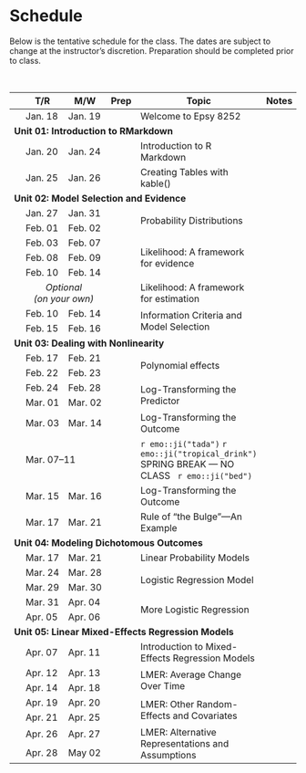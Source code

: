 # Schedule

Below is the tentative schedule for the class. The dates are subject to change at the instructor's discretion. Preparation should be completed prior to class.


<br />

<table class="table">

<thead>
<tr>
<th style="width:8%;"></th>
<th style="width:8%;">T/R</th>
<th style="width:8%;">M/W</th>
<th style="width:8%;text-align:center">Prep</th>
<th style="width:40%;">Topic</th>
<th style="width:8%;text-align:center">Notes</th>
<th style="width:8%;text-align:center">Rmd</th>
<th style="width:8%;text-align:center">Script</th>
</tr>
</thead>

<tbody>


<!-- <span style="margin-left:5px; color:#5a067d;font-size:12px;">*[Updated script file and notes 02-06-2020]*</span> -->

<!-- ---------------------------------- -->
<!-- Unit 00: Welcome                   -->
<!-- ---------------------------------- -->

<tr>
<td align="center" style="vertical-align:middle;">&nbsp;</td>
<td>Jan. 18</td>
<td>Jan. 19</td>
<td align="center" style="vertical-align:middle;">
  [<span class="fa fa-book" style="color: #ff2600; font-size: 17px;"></span>](#readings)
</td>
<td>Welcome to Epsy 8252</td>
<td align="center" style="vertical-align:middle;">
  [<span class="fas fa-link" style="color: #ff2600; font-size: 17px;"></span>](https://zief0002.github.io/gentrified-ladybug/notes/s22-01-regression-recap.html)
</td>
<td align="center" style="vertical-align:middle;">
   [<span class="fab fa-markdown" style="color: #ff2600; font-size: 17px;"></span>](https://github.com/zief0002/gentrified-ladybug/raw/main/docs/notes/s22-01-regression-recap.Rmd)
</td>
<td align="center" style="vertical-align:middle;">
  [<span class="fa fa-code" style="color: #ff2600; font-size: 17px;"></span>](https://github.com/zief0002/gentrified-ladybug/raw/main/scripts/s22-01-regression-recap.R)
</td>
</tr>



<!-- ---------------------------------- -->
<!-- Unit 01: Introduction to RMarkdown -->
<!-- ---------------------------------- -->

<tr>
<td colspan="8"><b>Unit 01: Introduction to RMarkdown</b></td>
</tr>

<tr>
<td align="center" style="vertical-align:middle;">&nbsp;</td>
<td>Jan. 20</td>
<td>Jan. 24</td>
<td align="center" style="vertical-align:middle;">
  [<span class="fas fa-link" style="color: #ff2600; font-size: 17px;"></span>](#readings)
</td>
<td style="vertical-align:middle;">Introduction to R Markdown</td>
<td align="center" style="vertical-align:middle;">
  [<span class="fa fa-file-pdf" style="color: #ff2600; font-size: 17px;"></span>](https://github.com/zief0002/gentrified-ladybug/raw/main/docs/notes/s22-00-rmarkdown.zip)
</td>
<td align="center" style="vertical-align:middle;">
  <span class="fab fa-markdown" style="color: #f1f1f1; font-size: 17px;"></span>
</td>
<td align="center" style="vertical-align:middle;">
  <span class="fa fa-code" style="color: #f1f1f1; font-size: 17px;"></span>
</td>
</tr>

<tr>
<td align="center" style="vertical-align:middle;">&nbsp;</td>
<td>Jan. 25</td>
<td>Jan. 26</td>
<td align="center" style="vertical-align:middle;">
  [<span class="fas fa-link" style="color: #ff2600; font-size: 17px;"></span>](#readings)
</td>
<td style="vertical-align:middle;">Creating Tables with kable()</td>
<td align="center" style="vertical-align:middle;">
  [<span class="fa fa-file-pdf" style="color: #ff2600; font-size: 17px;"></span>](https://github.com/zief0002/gentrified-ladybug/raw/main/docs/notes/s22-00-rmarkdown.zip)
</td>
<td align="center" style="vertical-align:middle;">
  <span class="fab fa-markdown" style="color: #f1f1f1; font-size: 17px;"></span>
</td>
<td align="center" style="vertical-align:middle;">
  <span class="fa fa-code" style="color: #f1f1f1; font-size: 17px;"></span>
</td>
</tr>



<!-- ------------------------------------- -->
<!-- Unit 02: Model Selection and Evidence -->
<!-- ------------------------------------- -->

<tr>
<td colspan="8"><b>Unit 02: Model Selection and Evidence</b></td>
</tr>


<tr>
<td align="center" style="vertical-align:middle;">&nbsp;</td>
<td>Jan. 27</td>
<td>Jan. 31</td>
<td align="center" style="vertical-align:middle;" rowspan="2">
  [<span class="fa fa-book" style="color: #ff2600; font-size: 17px;"></span>](#readings)
</td>
<td style="vertical-align:middle;" rowspan="2">Probability Distributions</td>
<td align="center" style="vertical-align:middle;" rowspan="2">
  [<span class="fas fa-link" style="color: #ff2600; font-size: 17px;"></span>](https://zief0002.github.io/gentrified-ladybug/notes/s22-04-working-with-probability-distributions.html)
</td>
<td align="center" style="vertical-align:middle;" rowspan="2">
  [<span class="fab fa-markdown" style="color: #ff2600; font-size: 17px;"></span>](https://github.com/zief0002/gentrified-ladybug/raw/main/docs/notes/s22-04-working-with-probability-distributions.Rmd)
</td>
<td align="center" style="vertical-align:middle;" rowspan="2">
  [<span class="fa fa-code" style="color: #ff2600; font-size: 17px;"></span>](https://github.com/zief0002/gentrified-ladybug/raw/main/scripts/s22-04-working-with-probability-distributions.R)
</td>
</tr>


<tr>
<td align="center" style="vertical-align:middle;">&nbsp;</td>
<td>Feb. 01</td>
<td>Feb. 02</td>
</tr>


<tr>
<td align="center" style="vertical-align:middle;">&nbsp;</td>
<td>Feb. 03</td>
<td>Feb. 07</td>
<td align="center" style="vertical-align:middle;" rowspan="3">
  [<span class="fa fa-book" style="color: #ff2600; font-size: 17px;"></span>](#readings)
</td>
<td style="vertical-align:middle;" rowspan="3">Likelihood: A framework for evidence</td>
<td align="center" style="vertical-align:middle;" rowspan="3">
  [<span class="fas fa-link" style="color: #ff2600; font-size: 17px;"></span>](https://zief0002.github.io/gentrified-ladybug/notes/s22-06-likelihood-evidence.html)
</td>
<td align="center" style="vertical-align:middle;" rowspan="3">
  [<span class="fab fa-markdown" style="color: #ff2600; font-size: 17px;"></span>](https://github.com/zief0002/gentrified-ladybug/raw/main/docs/notes/s22-06-likelihood-evidence.Rmd)
</td>
<td align="center" style="vertical-align:middle;" rowspan="3">
  [<span class="fa fa-code" style="color: #ff2600; font-size: 17px;"></span>](https://github.com/zief0002/gentrified-ladybug/raw/main/scripts/s22-06-likelihood-evidence.R)
</td>
</tr>


<tr>
<td align="center" style="vertical-align:middle;">&nbsp;</td>
<td>Feb. 08</td>
<td>Feb. 09</td>
</tr>

<tr>
<td align="center" style="vertical-align:middle;">&nbsp;</td>
<td>Feb. 10</td>
<td>Feb. 14</td>
</tr>


<tr>
<td align="center" style="vertical-align:middle;">&nbsp;</td>
<td align="center" colspan="2">*Optional*<br />*(on your own)*</td>
<td align="center" style="vertical-align:middle;">
  [<span class="fa fa-book" style="color: #ff2600; font-size: 17px;"></span>](#readings)
</td>
<td style="vertical-align:middle;">Likelihood: A framework for estimation</td>
<td align="center" style="vertical-align:middle;">
  [<span class="fas fa-link" style="color: #ff2600; font-size: 17px;"></span>](https://zief0002.github.io/gentrified-ladybug/notes/s22-07-likelihood-estimation.html)
</td>
<td align="center" style="vertical-align:middle;">
  [<span class="fab fa-markdown" style="color: #ff2600; font-size: 17px;"></span>](https://github.com/zief0002/gentrified-ladybug/raw/main/docs/notes/s22-07-likelihood-estimation.Rmd)
</td>
<td align="center" style="vertical-align:middle;">
  [<span class="fa fa-code" style="color: #ff2600; font-size: 17px;"></span>](https://github.com/zief0002/gentrified-ladybug/raw/main/scripts/s22-07-likelihood-estimation.R)
</td>
</tr>


<tr>
<td align="center" style="vertical-align:middle;">&nbsp;</td>
<td>Feb. 10</td>
<td>Feb. 14</td>
<td align="center" style="vertical-align:middle;" rowspan="2">
  [<span class="fa fa-book" style="color: #ff2600; font-size: 17px;"></span>](#readings)
</td>
<td style="vertical-align:middle;" rowspan="2">Information Criteria and Model Selection</td>
<td align="center" style="vertical-align:middle;" rowspan="2">
  [<span class="fas fa-link" style="color: #ff2600; font-size: 17px;"></span>](https://zief0002.github.io/gentrified-ladybug/notes/s22-08-information-criteria-and-model-selection.html)
</td>
<td align="center" style="vertical-align:middle;" rowspan="2">
  [<span class="fab fa-markdown" style="color: #ff2600; font-size: 17px;"></span>](https://github.com/zief0002/gentrified-ladybug/raw/main/docs/notes/s22-08-information-criteria-and-model-selection.Rmd)
</td>
<td align="center" style="vertical-align:middle;" rowspan="2">
  [<span class="fa fa-code" style="color: #ff2600; font-size: 17px;"></span>](https://github.com/zief0002/gentrified-ladybug/raw/main/scripts/s22-08-information-criteria-and-model-selection.R)
</td>
</tr>


<tr>
<td align="center" style="vertical-align:middle;">&nbsp;</td>
<td>Feb. 15</td>
<td>Feb. 16</td>
</tr>



<!-- ---------------------------------- -->
<!-- Unit 03: Dealing with Nonlinearity -->
<!-- ---------------------------------- -->

<tr>
<td colspan="8"><b>Unit 03: Dealing with Nonlinearity</b></td>
</tr>


<tr>
<td align="center" style="vertical-align:middle;">&nbsp;</td>
<td>Feb. 17</td>
<td>Feb. 21</td>
<td align="center" style="vertical-align:middle;" rowspan="2">
  [<span class="fa fa-book" style="color: #ff2600; font-size: 17px;"></span>](#readings)
</td>
<td style="vertical-align:middle;" rowspan="2">Polynomial effects</td>
<td align="center" style="vertical-align:middle;" rowspan="2">
  [<span class="fas fa-link" style="color: #ff2600; font-size: 17px;"></span>](https://zief0002.github.io/gentrified-ladybug/notes/s22-09-polynomial-effects.html)
</td>
<td align="center" style="vertical-align:middle;" rowspan="2">
  [<span class="fab fa-markdown" style="color: #ff2600; font-size: 17px;"></span>](https://github.com/zief0002/gentrified-ladybug/raw/main/docs/notes/s22-09-polynomial-effects.Rmd)
</td>
<td align="center" style="vertical-align:middle;" rowspan="2">
  [<span class="fa fa-code" style="color: #ff2600; font-size: 17px;"></span>](https://github.com/zief0002/gentrified-ladybug/raw/main/scripts/s22-09-polynomial-effects.R)
</td>
</tr>


<tr>
<td align="center" style="vertical-align:middle;">&nbsp;</td>
<td>Feb. 22</td>
<td>Feb. 23</td>
</tr>


<tr>
<td align="center" style="vertical-align:middle;">&nbsp;</td>
<td>Feb. 24</td>
<td>Feb. 28</td>
<td align="center" style="vertical-align:middle;" rowspan="2">
  [<span class="fa fa-book" style="color: #ff2600; font-size: 17px;"></span>](#readings)
</td>
<td style="vertical-align:middle;" rowspan="2">Log-Transforming the Predictor</td>
<td align="center" style="vertical-align:middle;" rowspan="2">
  [<span class="fas fa-link" style="color: #ff2600; font-size: 17px;"></span>](https://zief0002.github.io/gentrified-ladybug/notes/s22-10-logarithmic-transformations-predictor.html)
</td>
<td align="center" style="vertical-align:middle;" rowspan="2">
  [<span class="fab fa-markdown" style="color: #ff2600; font-size: 17px;"></span>](https://github.com/zief0002/gentrified-ladybug/raw/main/docs/notes/s22-10-logarithmic-transformations-predictor.Rmd)
</td>
<td align="center" style="vertical-align:middle;" rowspan="2">
  [<span class="fa fa-code" style="color: #ff2600; font-size: 17px;"></span>](https://github.com/zief0002/gentrified-ladybug/raw/main/scripts/s22-10-logarithmic-transformations-predictor.R)
</td>
</tr>


<tr>
<td align="center" style="vertical-align:middle;">&nbsp;</td>
<td>Mar. 01</td>
<td>Mar. 02</td>
</tr>



<tr>
<td align="center" style="vertical-align:middle;">&nbsp;</td>
<td>Mar. 03</td>
<td>Mar. 14</td>
<td align="center" style="vertical-align:middle;">
  [<span class="fa fa-book" style="color: #ff2600; font-size: 17px;"></span>](#readings)
</td>
<td style="vertical-align:middle;">Log-Transforming the Outcome</td>
<td align="center" style="vertical-align:middle;">
  [<span class="fas fa-link" style="color: #ff2600; font-size: 17px;"></span>](https://zief0002.github.io/gentrified-ladybug/notes/s22-11-logarithmic-transformations-outcome.html)
</td>
<td align="center" style="vertical-align:middle;">
  [<span class="fab fa-markdown" style="color: #ff2600; font-size: 17px;"></span>](https://github.com/zief0002/gentrified-ladybug/raw/main/docs/notes/s22-11-logarithmic-transformations-outcome.Rmd)
</td>
<td align="center" style="vertical-align:middle;">
  [<span class="fa fa-code" style="color: #ff2600; font-size: 17px;"></span>](https://github.com/zief0002/gentrified-ladybug/raw/main/scripts/s22-11-logarithmic-transformations-outcome.R)
</td>
</tr>


<tr>
<td align="center" style="vertical-align:middle;">&nbsp;</td>
<td colspan="2">Mar. 07&ndash;11</td>
<td align="center" style="vertical-align:middle;"></td>
<td style="vertical-align:middle;">`r emo::ji("tada")` `r emo::ji("tropical_drink")` SPRING BREAK &mdash; NO CLASS &nbsp; `r emo::ji("bed")`</td>
<td align="center" style="vertical-align:middle;"></td>
<td align="center" style="vertical-align:middle;"></td>
<td align="center" style="vertical-align:middle;"></td>
</tr>


<tr>
<td align="center" style="vertical-align:middle;">&nbsp;</td>
<td>Mar. 15</td>
<td>Mar. 16</td>
<td align="center" style="vertical-align:middle;"></td>
<td style="vertical-align:middle;">Log-Transforming the Outcome</td>
<td align="center" style="vertical-align:middle;"></td>
<td align="center" style="vertical-align:middle;"></td>
<td align="center" style="vertical-align:middle;"></td>
</tr>


<tr>
<td align="center" style="vertical-align:middle;">&nbsp;</td>
<td>Mar. 17</td>
<td>Mar. 21</td>
<td align="center" style="vertical-align:middle;">
  <span class="fa fa-book" style="color: #f1f1f1; font-size: 17px;"></span>
</td>
<td style="vertical-align:middle;">Rule of "the Bulge"&mdash;An Example</td>
<td align="center" style="vertical-align:middle;">
  [<span class="fas fa-link" style="color: #ff2600; font-size: 17px;"></span>](https://zief0002.github.io/gentrified-ladybug/notes/s22-12-rule-of-the-bulge.html)
</td>
<td align="center" style="vertical-align:middle;">
  [<span class="fab fa-markdown" style="color: #ff2600; font-size: 17px;"></span>](https://github.com/zief0002/gentrified-ladybug/raw/main/docs/notes/s22-12-rule-of-the-bulge.Rmd)
</td>
<td align="center" style="vertical-align:middle;">
  [<span class="fa fa-code" style="color: #ff2600; font-size: 17px;"></span>](https://github.com/zief0002/gentrified-ladybug/raw/main/scripts/s22-12-rule-of-the-bulge.R)
</td>
</tr>



<!-- -------------------------------------- -->
<!-- Unit 04: Modeling Dichotomous Outcomes -->
<!-- -------------------------------------- -->

<tr>
<td colspan="8"><b>Unit 04: Modeling Dichotomous Outcomes</b></td>
</tr>


<tr>
<td align="center" style="vertical-align:middle;">&nbsp;</td>
<td>Mar. 17</td>
<td>Mar. 21</td>
<td align="center" style="vertical-align:middle;">
  <span class="fa fa-book" style="color: #f1f1f1; font-size: 17px;"></span>
</td>
<td style="vertical-align:middle;">Linear Probability Models</td>
<td align="center" style="vertical-align:middle;">
  [<span class="fas fa-link" style="color: #ff2600; font-size: 17px;"></span>](https://zief0002.github.io/gentrified-ladybug/notes/s22-13-linear-probability-models.html)
</td>
<td align="center" style="vertical-align:middle;">
  [<span class="fab fa-markdown" style="color: #ff2600; font-size: 17px;"></span>](https://github.com/zief0002/gentrified-ladybug/raw/main/docs/notes/s22-13-linear-probability-models.Rmd)
</td>
<td align="center" style="vertical-align:middle;">
  [<span class="fa fa-code" style="color: #ff2600; font-size: 17px;"></span>](https://github.com/zief0002/gentrified-ladybug/raw/main/scripts/s22-13-linear-probability-models.R)
</td>
</tr>


<tr>
<td align="center" style="vertical-align:middle;">&nbsp;</td>
<td>Mar. 24</td>
<td>Mar. 28</td>
<td align="center" style="vertical-align:middle;" rowspan="2">
  [<span class="fa fa-book" style="color: #ff2600; font-size: 17px;"></span>](#readings)
</td>
<td style="vertical-align:middle;" rowspan="2">Logistic Regression Model</td>
<td align="center" style="vertical-align:middle;" rowspan="2">
  [<span class="fas fa-link" style="color: #ff2600; font-size: 17px;"></span>](https://zief0002.github.io/gentrified-ladybug/notes/s22-14-logistic-regression.html)
</td>
<td align="center" style="vertical-align:middle;" rowspan="2">
  [<span class="fab fa-markdown" style="color: #ff2600; font-size: 17px;"></span>](https://github.com/zief0002/gentrified-ladybug/raw/main/docs/notes/s22-14-logistic-regression.Rmd)
</td>
<td align="center" style="vertical-align:middle;" rowspan="2">
  [<span class="fa fa-code" style="color: #ff2600; font-size: 17px;"></span>](https://github.com/zief0002/gentrified-ladybug/raw/main/scripts/s22-14-logistic-regression.R)
</td>
</tr>


<tr>
<td align="center" style="vertical-align:middle;">&nbsp;</td>
<td>Mar. 29</td>
<td>Mar. 30</td>
</tr>


<tr>
<td align="center" style="vertical-align:middle;">&nbsp;</td>
<td>Mar. 31</td>
<td>Apr. 04</td>
<td align="center" style="vertical-align:middle;" rowspan="2">
  [<span class="fa fa-book" style="color: #ff2600; font-size: 17px;"></span>](#readings)
</td>
<td style="vertical-align:middle;" rowspan="2">More Logistic Regression</td>
<td align="center" style="vertical-align:middle;" rowspan="2">
  [<span class="fas fa-link" style="color: #ff2600; font-size: 17px;"></span>](https://zief0002.github.io/gentrified-ladybug/notes/s22-15-logistic-regression-ii.html)
</td>
<td align="center" style="vertical-align:middle;" rowspan="2">
  [<span class="fab fa-markdown" style="color: #ff2600; font-size: 17px;"></span>](https://github.com/zief0002/gentrified-ladybug/raw/main/docs/notes/s22-15-logistic-regression-ii.Rmd)
</td>
<td align="center" style="vertical-align:middle;" rowspan="2">
  [<span class="fa fa-code" style="color: #ff2600; font-size: 17px;"></span>](https://github.com/zief0002/gentrified-ladybug/raw/main/scripts/s22-15-logistic-regression-ii.R)
</td>
</tr>


<tr>
<td align="center" style="vertical-align:middle;">&nbsp;</td>
<td>Apr. 05</td>
<td>Apr. 06</td>
</tr>




<!-- <tr> -->
<!-- <td align="center" style="vertical-align:middle;">&nbsp;</td> -->
<!-- <td align="center" colspan="2">*On your own*<br /></td> -->
<!-- <td align="center" style="vertical-align:middle;"> -->
<!--   [<span class="fa fa-book" style="color: #ff2600; font-size: 17px;"></span>](#readings) -->
<!-- </td> -->
<!-- <td style="vertical-align:middle;">Logistic Regression Models: Part II</td> -->
<!-- <td align="center" style="vertical-align:middle;"> -->
<!--   [<span class="fas fa-link" style="color: #ff2600; font-size: 17px;"></span>](https://zief0002.github.io/gentrified-ladybug/notes/s22-15-logistic-regression-ii.html) -->
<!-- </td> -->
<!-- <td align="center" style="vertical-align:middle;"> -->
<!--   [<span class="fab fa-markdown" style="color: #ff2600; font-size: 17px;"></span>](https://github.com/zief0002/gentrified-ladybug/raw/main/docs/notes/s22-15-logistic-regression-ii.Rmd) -->
<!-- </td> -->
<!-- <td align="center" style="vertical-align:middle;"> -->
<!--   [<span class="fa fa-code" style="color: #ff2600; font-size: 17px;"></span>](https://github.com/zief0002/gentrified-ladybug/raw/main/scripts/s22-15-logistic-regression-ii.R) -->
<!-- </td> -->
<!-- </tr> -->



<!-- ----------------------------------------------- -->
<!-- Unit 05: Linear Mixed-Effects Regression Models -->
<!-- ----------------------------------------------- -->

<tr>
<td colspan="8"><b>Unit 05: Linear Mixed-Effects Regression Models</b></td>
</tr>


<tr>
<td align="center" style="vertical-align:middle;">&nbsp;</td>
<td>Apr. 07</td>
<td>Apr. 11</td>
<td align="center" style="vertical-align:middle;">
  [<span class="fa fa-book" style="color: #ff2600; font-size: 17px;"></span>](#readings)
</td>
<td style="vertical-align:middle;">Introduction to Mixed-Effects Regression Models</td>
<td align="center" style="vertical-align:middle;">
  [<span class="fas fa-link" style="color: #ff2600; font-size: 17px;"></span>](https://zief0002.github.io/gentrified-ladybug/notes/s22-16-introduction-to-mixed-effects-models.html)
</td>
<td align="center" style="vertical-align:middle;">
  [<span class="fab fa-markdown" style="color: #ff2600; font-size: 17px;"></span>](https://github.com/zief0002/gentrified-ladybug/raw/main/docs/notes/s22-16-introduction-to-mixed-effects-models.Rmd)
</td>
<td align="center" style="vertical-align:middle;">
  [<span class="fa fa-code" style="color: #ff2600; font-size: 17px;"></span>](https://github.com/zief0002/gentrified-ladybug/raw/main/scripts/s22-16-introduction-to-mixed-effects-models.R)
</td>
</tr>


<!-- <tr> -->
<!-- <td align="center" style="vertical-align:middle;">&nbsp;</td> -->
<!-- <td>Apr. 12</td> -->
<!-- <td>Apr. 13</td> -->
<!-- </tr> -->


<tr>
<td align="center" style="vertical-align:middle;">&nbsp;</td>
<td>Apr. 12</td>
<td>Apr. 13</td>
<td align="center" style="vertical-align:middle;" rowspan="2">
  [<span class="fa fa-book" style="color: #ff2600; font-size: 17px;"></span>](#readings)
</td>
<td style="vertical-align:middle;" rowspan="2">LMER: Average Change Over Time</td>
<td align="center" style="vertical-align:middle;" rowspan="2">
  [<span class="fas fa-link" style="color: #ff2600; font-size: 17px;"></span>](https://zief0002.github.io/gentrified-ladybug/notes/s22-17-lmer-average-change-over-time.html)
</td>
<td align="center" style="vertical-align:middle;" rowspan="2">
  [<span class="fab fa-markdown" style="color: #ff2600; font-size: 17px;"></span>](https://github.com/zief0002/gentrified-ladybug/raw/main/docs/notes/s22-17-lmer-average-change-over-time.Rmd)
</td>
<td align="center" style="vertical-align:middle;" rowspan="2">
  [<span class="fa fa-code" style="color: #ff2600; font-size: 17px;"></span>](https://github.com/zief0002/gentrified-ladybug/raw/main/scripts/s22-17-lmer-average-change-over-time.R)
</td>
</tr>


<tr>
<td align="center" style="vertical-align:middle;">&nbsp;</td>
<td>Apr. 14</td>
<td>Apr. 18</td>
</tr>



<tr>
<td align="center" style="vertical-align:middle;">&nbsp;</td>
<td>Apr. 19</td>
<td>Apr. 20</td>
<td align="center" style="vertical-align:middle;" rowspan="2">
  [<span class="fa fa-book" style="color: #ff2600; font-size: 17px;"></span>](#readings)
</td>
<td style="vertical-align:middle;" rowspan="2">LMER: Other Random-Effects and Covariates</td>
<td align="center" style="vertical-align:middle;" rowspan="2">
  [<span class="fas fa-link" style="color: #ff2600; font-size: 17px;"></span>](https://zief0002.github.io/gentrified-ladybug/notes/s22-18-lmer-other-random-effects-and-covariates.html)
</td>
<td align="center" style="vertical-align:middle;" rowspan="2">
  [<span class="fab fa-markdown" style="color: #ff2600; font-size: 17px;"></span>](https://github.com/zief0002/gentrified-ladybug/raw/main/docs/notes/s22-18-lmer-other-random-effects-and-covariates.Rmd)
</td>
<td align="center" style="vertical-align:middle;" rowspan="2">
  [<span class="fa fa-code" style="color: #ff2600; font-size: 17px;"></span>](https://github.com/zief0002/gentrified-ladybug/raw/main/scripts/s22-18-lmer-other-random-effects-and-covariates.R)
</td>
</tr>


<tr>
<td align="center" style="vertical-align:middle;">&nbsp;</td>
<td>Apr. 21</td>
<td>Apr. 25</td>
</tr>


<tr>
<td align="center" style="vertical-align:middle;">&nbsp;</td>
<td>Apr. 26</td>
<td>Apr. 27</td>
<td align="center" style="vertical-align:middle;" rowspan="2">
  [<span class="fa fa-book" style="color: #ff2600; font-size: 17px;"></span>](#readings)
</td>
<td style="vertical-align:middle;" rowspan="2">LMER: Alternative Representations and Assumptions</td>
<td align="center" style="vertical-align:middle;" rowspan="2">
  [<span class="fas fa-link" style="color: #ff2600; font-size: 17px;"></span>](https://zief0002.github.io/gentrified-ladybug/notes/s22-19-lmer-alt-representations-and-assumptions.html)
</td>
<td align="center" style="vertical-align:middle;" rowspan="2">
  [<span class="fab fa-markdown" style="color: #ff2600; font-size: 17px;"></span>](https://github.com/zief0002/gentrified-ladybug/raw/main/docs/notes/s22-19-lmer-alt-representations-and-assumptions.Rmd)
</td>
<td align="center" style="vertical-align:middle;" rowspan="2">
  [<span class="fa fa-code" style="color: #ff2600; font-size: 17px;"></span>](https://github.com/zief0002/gentrified-ladybug/raw/main/scripts/s22-19-lmer-alt-representations-and-assumptions.R)
</td>
</tr>


<tr>
<td align="center" style="vertical-align:middle;">&nbsp;</td>
<td>Apr. 28</td>
<td>May 02</td>
</tr>



</tbody>
</table>    
